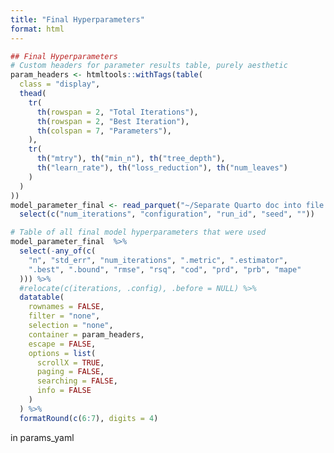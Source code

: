 ```yaml
---
title: "Final Hyperparameters"
format: html
---
```


```r
## Final Hyperparameters
# Custom headers for parameter results table, purely aesthetic
param_headers <- htmltools::withTags(table(
  class = "display", 
  thead(
    tr(
      th(rowspan = 2, "Total Iterations"),
      th(rowspan = 2, "Best Iteration"),
      th(colspan = 7, "Parameters"),
    ),
    tr(
      th("mtry"), th("min_n"), th("tree_depth"),
      th("learn_rate"), th("loss_reduction"), th("num_leaves")
    )
  )
))
model_parameter_final <- read_parquet("~/Separate Quarto doc into file per topic #74/reports/Separate Quarto doc into file per topic #74/output/parameter_final/model_parameter_final.parquet") %>%
  select(c("num_iterations", "configuration", "run_id", "seed", ""))

# Table of all final model hyperparameters that were used
model_parameter_final  %>%
  select(-any_of(c(
    "n", "std_err", "num_iterations", ".metric", ".estimator",
    ".best", ".bound", "rmse", "rsq", "cod", "prd", "prb", "mape"
  ))) %>%
  #relocate(c(iterations, .config), .before = NULL) %>%
  datatable(
    rownames = FALSE,
    filter = "none",
    selection = "none",
    container = param_headers,
    escape = FALSE,
    options = list(
      scrollX = TRUE,
      paging = FALSE,
      searching = FALSE,
      info = FALSE
    )
  ) %>%
  formatRound(c(6:7), digits = 4)
```

in params_yaml
